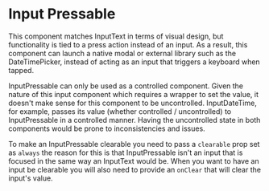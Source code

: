 
<Meta title="Components/Forms and Inputs/InputPressable/Docs" />

# Input Pressable

This component matches InputText in terms of visual design, but functionality is
tied to a press action instead of an input. As a result, this component can
launch a native modal or external library such as the DateTimePicker, instead of
acting as an input that triggers a keyboard when tapped.

InputPressable can only be used as a controlled component. Given the nature of
this input component which requires a wrapper to set the value, it doesn't make
sense for this component to be uncontrolled. InputDateTime, for example, passes
its value (whether controlled / uncontrolled) to InputPressable in a controlled
manner. Having the uncontrolled state in both components would be prone to
inconsistencies and issues.

To make an InputPressable clearable you need to pass a `clearable` prop set as
`always` the reason for this is that InputPressable isn't an input that is
focused in the same way an InputText would be. When you want to have an input be
clearable you will also need to provide an `onClear` that will clear the input's
value.
